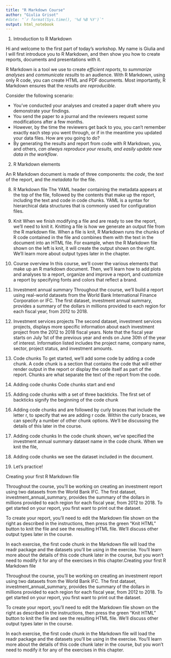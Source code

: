 ```yaml
---
title: "R Markdown Course"
author: "Giulia Grisot"
#date: "`r format(Sys.time(), '%d %B %Y')`"
output: html_notebook
---
```


1. Introduction to R Markdown

Hi and welcome to the first part of today's workshop. My name is Giulia and I will first introduce you to R Markdown, and then show you how to create reports, documents and presentations with it.

R Markdown is a tool we use to create *efficient reports*, to *summarize analyses* and *communicate results* to an audience.
With R Markdown, using only R code, you can create HTML and PDF documents. Most importantly, R Markdown ensures that the *results are reproducible*.

Consider the following scenario:

- You've conducted your analyses and created a paper draft where you demonstrate your findings.
- You send the paper to a journal and the reviewers request some modifications after a few months.
- However, by the time the reviewers get back to you, you can't remember exactly each step you went through, or if in the meantime you updated your data files. How are you going to do? 
- By generating the results and report from code with R Markdown, you, and others, *can always reproduce your results, and easily update new data in the workflow*.

2. R Markdown elements

An R Markdown document is made of three components: the *code*, the *text* of the report, and the *metadata* for the file.

8. R Markdown file
The YAML header containing the metadata appears at the top of the file, followed by the contents that make up the report, including the text and code in code chunks. YAML is a syntax for hierarchical data structures that is commonly used for configuration files.

9. Knit
When we finish modifying a file and are ready to see the report, we'll need to knit it. Knitting a file is how we generate an output file from the R markdown file. When a file is knit, R Markdown runs the chunks of R code contained in the file and combines them with the text in the document into an HTML file. For example, when the R Markdown file shown on the left is knit, it will create the output shown on the right. We'll learn more about output types later in the chapter.

10. Course overview
In this course, we'll cover the various elements that make up an R markdown document. Then, we'll learn how to add plots and analyses to a report, organize and improve a report, and customize a report by specifying fonts and colors that reflect a brand.

11. Investment annual summary
Throughout the course, we'll build a report using real-world datasets from the World Bank International Finance Corporation or IFC. The first dataset, investment annual summary, provides a summary of the dollars in millions provided to each region for each fiscal year, from 2012 to 2018.

12. Investment services projects
The second dataset, investment services projects, displays more specific information about each investment project from the 2012 to 2018 fiscal years. Note that the fiscal year starts on July 1st of the previous year and ends on June 30th of the year of interest. Information listed includes the project name, company name, sector, project status, and investment amounts.

13. Code chunks
To get started, we'll add some code by adding a code chunk. A code chunk is a section that contains the code that will either render output in the report or display the code itself as part of the report. Chunks are what separate the text of the report from the code.

14. Adding code chunks
Code chunks start and end

15. Adding code chunks
with a set of three backticks. The first set of backticks signify the beginning of the code chunk

16. Adding code chunks
and are followed by curly braces that include the letter r, to specify that we are adding r code. Within the curly braces, we can specify a number of other chunk options. We'll be discussing the details of this later in the course.

17. Adding code chunks
In the code chunk shown, we've specified the investment annual summary dataset name in the code chunk. When we knit the file,

18. Adding code chunks
we see the dataset included in the document.

19. Let's practice!

Creating your first R Markdown file

Throughout the course, you'll be working on creating an investment report using two datasets from the World Bank IFC. The first dataset, investment_annual_summary, provides the summary of the dollars in millions provided to each region for each fiscal year, from 2012 to 2018. To get started on your report, you first want to print out the dataset.

To create your report, you'll need to edit the Markdown file shown on the right as described in the instructions, then press the green "Knit HTML" button to knit the file and see the resulting HTML file. We'll discuss other output types later in the course.

In each exercise, the first code chunk in the Markdown file will load the readr package and the datasets you'll be using in the exercise. You'll learn more about the details of this code chunk later in the course, but you won't need to modify it for any of the exercises in this chapter.Creating your first R Markdown file

Throughout the course, you'll be working on creating an investment report using two datasets from the World Bank IFC. The first dataset, investment_annual_summary, provides the summary of the dollars in millions provided to each region for each fiscal year, from 2012 to 2018. To get started on your report, you first want to print out the dataset.

To create your report, you'll need to edit the Markdown file shown on the right as described in the instructions, then press the green "Knit HTML" button to knit the file and see the resulting HTML file. We'll discuss other output types later in the course.

In each exercise, the first code chunk in the Markdown file will load the readr package and the datasets you'll be using in the exercise. You'll learn more about the details of this code chunk later in the course, but you won't need to modify it for any of the exercises in this chapter.



